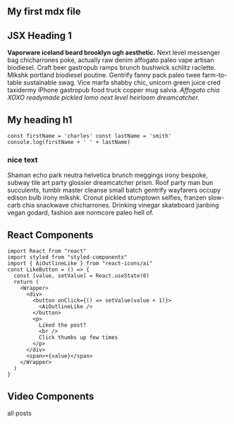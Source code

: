 
<section className='mdx-page'>

## My first mdx file

<h1 className="special">JSX Heading 1</h1>

**Vaporware iceland beard brooklyn ugh aesthetic.** Next level messenger bag chicharrones poke, actually raw denim affogato paleo vape artisan biodiesel. Craft beer gastropub ramps brunch bushwick schlitz raclette. Mlkshk portland biodiesel poutine. Gentrify fanny pack paleo twee farm-to-table sustainable swag. Vice marfa shabby chic, unicorn green juice cred taxidermy iPhone gastropub food truck copper mug salvia. _Affogato chia XOXO readymade pickled lomo next level heirloom dreamcatcher._

# My heading h1

<div className="code">

```jS
const firstName = 'charles' const lastName = 'smith'
console.log(firstName + ' ' + lastName)
```

</div>

<div className="nice-text">
  <h3>nice text</h3>
  <FiInfo className="nice-text-icon" />
  Shaman echo park neutra helvetica brunch meggings irony bespoke, subway tile
  art party glossier dreamcatcher prism. Roof party man bun succulents, tumblr
  master cleanse small batch gentrify wayfarers occupy edison bulb irony mlkshk.
  Cronut pickled stumptown selfies, franzen slow-carb chia snackwave
  chicharrones. Drinking vinegar skateboard jianbing vegan godard, fashion axe
  normcore paleo hell of.
</div>

<h2>React Components</h2>

<Counter />

```JSX
import React from "react"
import styled from "styled-components"
import { AiOutlineLike } from "react-icons/ai"
const LikeButton = () => {
  const [value, setValue] = React.useState(0)
  return (
    <Wrapper>
      <div>
        <button onClick={() => setValue(value + 1)}>
          <AiOutlineLike />
        </button>
        <p>
          Liked the post?
          <br />
          Click thumbs up few times
        </p>
      </div>
      <span>+{value}</span>
    </Wrapper>
  )
}
```

<LikeButton />

<h2>Video Components</h2>
<RegVideo />

<Link to="/posts" className="btn center-btn">
  all posts
</Link>

</section>

